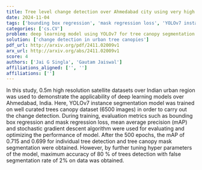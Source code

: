 ```yaml
---
title: Tree level change detection over Ahmedabad city using very high   resolution satellite images and Deep Learning
date: 2024-11-04
tags: ['bounding box regression', 'mask regression loss', 'YOLOv7 instance segmentation', 'deep learning', 'hyperparameter tuning', 'mean average precision', 'change detection', 'stochastic gradient descent', 'high resolution satellite images']
categories: ['cs.CV']
problem: deep learning model using YOLOv7 for tree canopy segmentation
solution: ['change detection in urban tree canopies']
pdf_url: http://arxiv.org/pdf/2411.02009v1
arx_url: http://arxiv.org/abs/2411.02009v1
score: 4
authors: ['Jai G Singla', 'Gautam Jaiswal']
affiliations_aligned: ['', '']
affiliations: ['']
---
```



In this study, 0.5m high resolution satellite datasets over Indian urban region was used to demonstrate the applicability of deep learning models over Ahmedabad, India. Here, YOLOv7 instance segmentation model was trained on well curated trees canopy dataset (6500 images) in order to carry out the change detection. During training, evaluation metrics such as bounding box regression and mask regression loss, mean average precision (mAP) and stochastic gradient descent algorithm were used for evaluating and optimizing the performance of model. After the 500 epochs, the mAP of 0.715 and 0.699 for individual tree detection and tree canopy mask segmentation were obtained. However, by further tuning hyper parameters of the model, maximum accuracy of 80 % of trees detection with false segmentation rate of 2% on data was obtained.